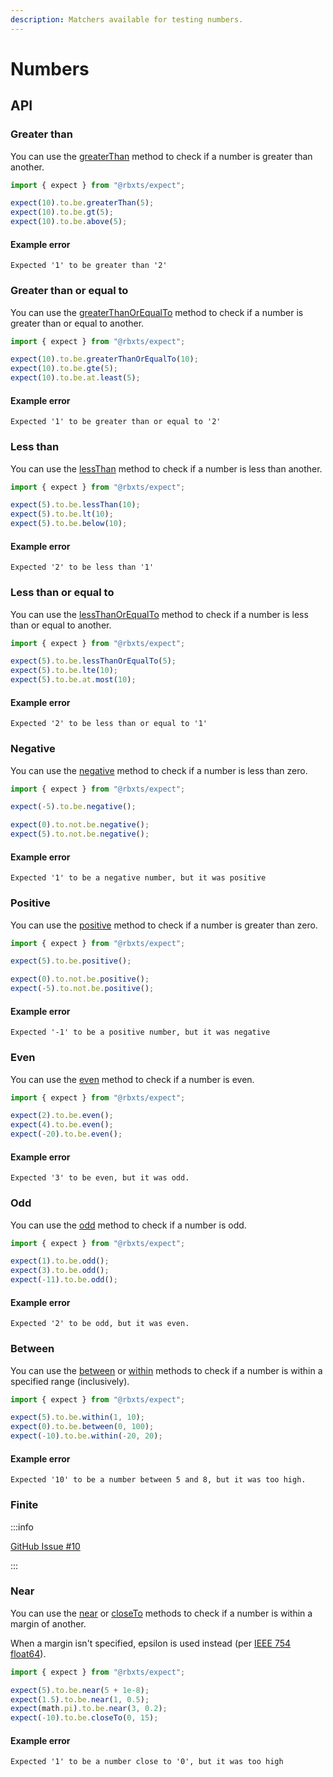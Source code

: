 ```yaml
---
description: Matchers available for testing numbers.
---
```


# Numbers

## API

### Greater than

You can use the [greaterThan](/docs/api/expect.assertion.greaterthan.md) method to check if a number is greater than
another.

```ts
import { expect } from "@rbxts/expect";

expect(10).to.be.greaterThan(5);
expect(10).to.be.gt(5);
expect(10).to.be.above(5);
```

#### Example error

```logs
Expected '1' to be greater than '2'
```

### Greater than or equal to

You can use the [greaterThanOrEqualTo](/docs/api/expect.assertion.greaterthanorequalto.md) method to check if a number
is greater than or equal to another.

```ts
import { expect } from "@rbxts/expect";

expect(10).to.be.greaterThanOrEqualTo(10);
expect(10).to.be.gte(5);
expect(10).to.be.at.least(5);
```

#### Example error

```logs
Expected '1' to be greater than or equal to '2'
```

### Less than

You can use the [lessThan](/docs/api/expect.assertion.lessthan.md) method to check if a number is less than another.

```ts
import { expect } from "@rbxts/expect";

expect(5).to.be.lessThan(10);
expect(5).to.be.lt(10);
expect(5).to.be.below(10);
```

#### Example error

```logs
Expected '2' to be less than '1'
```

### Less than or equal to

You can use the [lessThanOrEqualTo](/docs/api/expect.assertion.lessthanorequalto.md) method to check if a number is less
than or equal to another.

```ts
import { expect } from "@rbxts/expect";

expect(5).to.be.lessThanOrEqualTo(5);
expect(5).to.be.lte(10);
expect(5).to.be.at.most(10);
```

#### Example error

```logs
Expected '2' to be less than or equal to '1'
```

### Negative

You can use the [negative](/docs/api/expect.assertion.negative.md) method to check if a number is less than zero.

```ts
import { expect } from "@rbxts/expect";

expect(-5).to.be.negative();

expect(0).to.not.be.negative();
expect(5).to.not.be.negative();
```

#### Example error

```logs
Expected '1' to be a negative number, but it was positive
```

### Positive

You can use the [positive](/docs/api/expect.assertion.positive.md) method to check if a number is greater than zero.

```ts
import { expect } from "@rbxts/expect";

expect(5).to.be.positive();

expect(0).to.not.be.positive();
expect(-5).to.not.be.positive();
```

#### Example error

```logs
Expected '-1' to be a positive number, but it was negative
```

### Even

You can use the [even](/docs/api/expect.assertion.even.md) method to check if a number is even.

```ts
import { expect } from "@rbxts/expect";

expect(2).to.be.even();
expect(4).to.be.even();
expect(-20).to.be.even();
```

#### Example error

```logs
Expected '3' to be even, but it was odd.
```

### Odd

You can use the [odd](/docs/api/expect.assertion.odd.md) method to check if a number is odd.

```ts
import { expect } from "@rbxts/expect";

expect(1).to.be.odd();
expect(3).to.be.odd();
expect(-11).to.be.odd();
```

#### Example error

```logs
Expected '2' to be odd, but it was even.
```

### Between

You can use the [between](/docs/api/expect.assertion.between.md) or [within](/docs/api/expect.assertion.within.md)
methods to check if a number is within a specified range (inclusively).

```ts
import { expect } from "@rbxts/expect";

expect(5).to.be.within(1, 10);
expect(0).to.be.between(0, 100);
expect(-10).to.be.within(-20, 20);
```

#### Example error

```logs
Expected '10' to be a number between 5 and 8, but it was too high.
```

### Finite

:::info

[GitHub Issue #10](https://github.com/daymxn/rbxts-expect/issues/10)

:::

### Near

You can use the [near](/docs/api/expect.assertion.near.md) or [closeTo](/docs/api/expect.assertion.closeto.md) methods
to check if a number is within a margin of another.

When a margin isn't specified, epsilon is used instead (per
[IEEE 754 float64](https://en.wikipedia.org/wiki/Double-precision_floating-point_format)).

```ts
import { expect } from "@rbxts/expect";

expect(5).to.be.near(5 + 1e-8);
expect(1.5).to.be.near(1, 0.5);
expect(math.pi).to.be.near(3, 0.2);
expect(-10).to.be.closeTo(0, 15);
```

#### Example error

```logs
Expected '1' to be a number close to '0', but it was too high
```
